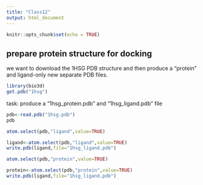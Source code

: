 ```yaml
---
title: "Class12"
output: html_document
---
```


```r
knitr::opts_chunk$set(echo = TRUE)
```

## prepare protein structure for docking
we want to download the 1HSG PDB structure and then produce a "protein" and ligand-only new separate PDB files.
```r
library(bio3d)
get.pdb("1hsg")
```

task: produce a "1hsg_protein.pdb" and "1hsg_ligand.pdb" file
```r
pdb<-read.pdb("1hsg.pdb")
pdb
```

```r
atom.select(pdb,"ligand",value=TRUE)

```
```r
ligand<-atom.select(pdb,"ligand",value=TRUE)
write.pdb(ligand,file="1hsg_ligand.pdb")
```





```r
atom.select(pdb,"protein",value=TRUE)

```
```r
protein<-atom.select(pdb,"protein",value=TRUE)
write.pdb(ligand,file="1hsg_ligand.pdb")
```



